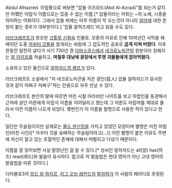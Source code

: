Abdul Alhazred.
아랍풍으로 써보면 "압둘 아즈라드(Abd Al-Azrad)"쯤 되는거 같지만 어쨌든 아랍식 이름으로는 있을 수 없는 이름.[* 압둘이라는 어휘는 ~의 노예, 시종을 의미하는 어휘이다. 그래서 압둘 뒤에는 아무 이름이 막 오는것이 아니라 [[알라]]에 대한 존칭이 붙는 경우가 대부분이다.] '압둘 알하즈레드'라고 읽을 수도 있다.

[[러브크래프트]]가 창조한 [[크툴루 신화]]속 인물로, 모종의 이유로 인해 10여년간 사막을 헤매이던 도중 [[아우터 갓]]들을 알게되는 바람에 그 압도적인 공포로 '''곱게 미쳐 버렸다'''. 이후 한동안 얌전히 살다가 서기 730년 경 [[다마스쿠스]]에서 [[네크로노미콘]]의 원본이라 칭해지는 [[알 아지프]]를 저술하고, '''며칠후 대낮에 광장에서 투명 괴물들에게 잡아먹혔다.'''

소유하고 있던 물건으로 [[알하자드의 램프]]가 있다.

러브크래프트 소설에서 "저 네크로노미콘을 지은 광인(狂人) 압둘 알하자드가 묘사한 것과 같이 어쩌구 저쩌구"하는 인용으로 자주 만날 수 있다.

러브크래프트 본인의 말에 따르면 어린 시절 아라비안 나이트를 보고 아랍인을 동경해서 근처에 살던 어른에게 아립식 이름을 지어달라고 했는데 그 어른도 아랍어를 제대로 몰라서 이런 이름이 나오게 되었다. 몇번인가 이 이름을 필명으로 사용한 적이 있다고 한다.

일단은 무슬림이지만 실제로는 [[올드 원]]신앙을 가지고 있었던 모양이며 별명은 미친 아랍인(미친 시인)[* 아우터 갓을 숭배하는 무슬림이라고(...)] 이런 별명이 붙은 이유도 주변에 자신이 알고 있는 초월적인 존재에 대해서 떠벌리고 다녔기 때문이다.

이름을 잘 읽어보면 사실 말장난인 걸 알 수 있다.[* 성씨인 알하자드는 all(알) has(하즈) read(레드)와 발음이 유사하다. 참고로 저 발음법은 현대 영어가 아닌 고대 영어의 발음법을 따른 것이다.]

디아블로3의 [[압드 알 하지르]], [[리그 오브 레전드]]의 [[말자하]]가 이 사람의 패러디로 추정된다.
